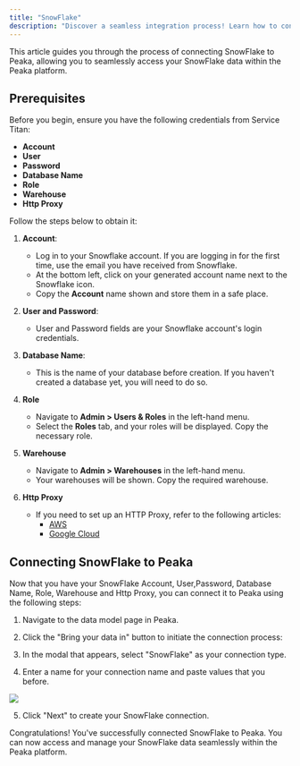 ```yaml
---
title: "SnowFlake"
description: "Discover a seamless integration process! Learn how to connect SnowFlake to Peaka effortlessly for streamlined transactions."
---
```


This article guides you through the process of connecting SnowFlake to Peaka, allowing you to seamlessly access your SnowFlake data within the Peaka platform.

## Prerequisites

Before you begin, ensure you have the following credentials from Service Titan:

- **Account**
- **User**
- **Password**
- **Database Name**
- **Role**
- **Warehouse**
- **Http Proxy**

Follow the steps below to obtain it:

1. **Account**:
    - Log in to your Snowflake account. If you are logging in for the first time, use the email you have received from Snowflake.
    - At the bottom left, click on your generated account name next to the Snowflake icon.
    - Copy the **Account** name shown and store them in a safe place.

2. **User and Password**:
    - User and Password fields are your Snowflake account's login credentials.

3. **Database Name**:
   - This is the name of your database before creation. If you haven't created a database yet, you will need to do so.

4. **Role**  
    - Navigate to **Admin > Users & Roles** in the left-hand menu.
    - Select the **Roles** tab, and your roles will be displayed. Copy the necessary role.

5. **Warehouse**
    - Navigate to **Admin > Warehouses** in the left-hand menu.
    - Your warehouses will be shown. Copy the required warehouse.

6. **Http Proxy**
    - If you need to set up an HTTP Proxy, refer to the following articles:
        - [AWS](https://docs.snowflake.com/en/sql-reference/external-functions-creating-aws-ui-proxy-service)
        - [Google Cloud](https://docs.snowflake.com/en/sql-reference/external-functions-creating-gcp-ui-proxy-service)


## Connecting SnowFlake to Peaka

Now that you have your SnowFlake Account, User,Password, Database Name, Role, Warehouse and Http Proxy, you can connect it to Peaka using the following steps:

1. Navigate to the data model page in Peaka.

2. Click the "Bring your data in" button to initiate the connection process:

3. In the modal that appears, select "SnowFlake" as your connection type.

4. Enter a name for your connection name and paste values that you before.

<img src="https://cdn.peaka.com/integrations/snowflake-1.png" />

5. Click "Next" to create your SnowFlake connection.

Congratulations! You've successfully connected SnowFlake to Peaka. You can now access and manage your SnowFlake data seamlessly within the Peaka platform.


